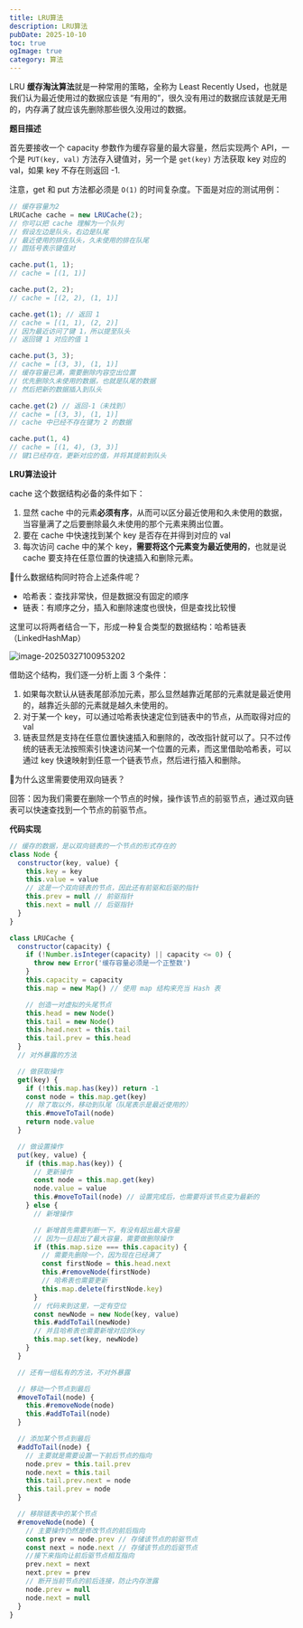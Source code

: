 ```yaml
---
title: LRU算法
description: LRU算法
pubDate: 2025-10-10
toc: true
ogImage: true
category: 算法
---
```


LRU **缓存淘汰算法**就是一种常用的策略，全称为 Least Recently Used，也就是我们认为最近使用过的数据应该是 “有用的”，很久没有用过的数据应该就是无用的，内存满了就应该先删除那些很久没用过的数据。

**题目描述**

首先要接收一个 capacity 参数作为缓存容量的最大容量，然后实现两个 API，一个是 `PUT(key, val)` 方法存入键值对，另一个是 `get(key)` 方法获取 key 对应的 val，如果 key 不存在则返回 -1.

注意，get 和 put 方法都必须是 `O(1)` 的时间复杂度。下面是对应的测试用例：

```js
// 缓存容量为2
LRUCache cache = new LRUCache(2);
// 你可以把 cache 理解为一个队列
// 假设左边是队头，右边是队尾
// 最近使用的排在队头，久未使用的排在队尾
// 圆括号表示键值对

cache.put(1, 1);
// cache = [(1, 1)]

cache.put(2, 2);
// cache = [(2, 2), (1, 1)]

cache.get(1); // 返回 1
// cache = [(1, 1), (2, 2)]
// 因为最近访问了键 1，所以提至队头
// 返回键 1 对应的值 1

cache.put(3, 3);
// cache = [(3, 3), (1, 1)]
// 缓存容量已满，需要删除内容空出位置
// 优先删除久未使用的数据，也就是队尾的数据
// 然后把新的数据插入到队头

cache.get(2) // 返回-1（未找到）
// cache = [(3, 3), (1, 1)]
// cache 中已经不存在键为 2 的数据

cache.put(1, 4)
// cache = [(1, 4), (3, 3)]
// 键1已经存在，更新对应的值，并将其提前到队头
```

**LRU算法设计**

cache 这个数据结构必备的条件如下：

1. 显然 cache 中的元素**必须有序**，从而可以区分最近使用和久未使用的数据，当容量满了之后要删除最久未使用的那个元素来腾出位置。
2. 要在 cache 中快速找到某个 key 是否存在并得到对应的 val
3. 每次访问 cache 中的某个 key，**需要将这个元素变为最近使用的**，也就是说 cache 要支持在任意位置的快速插入和删除元素。

🤔什么数据结构同时符合上述条件呢？

- 哈希表：查找非常快，但是数据没有固定的顺序
- 链表：有顺序之分，插入和删除速度也很快，但是查找比较慢

这里可以将两者结合一下，形成一种复合类型的数据结构：哈希链表（LinkedHashMap）

![image-20250327100953202](https://xiejie-typora.oss-cn-chengdu.aliyuncs.com/2025-03-27-020953.png)

借助这个结构，我们逐一分析上面 3 个条件：

1. 如果每次默认从链表尾部添加元素，那么显然越靠近尾部的元素就是最近使用的，越靠近头部的元素就是越久未使用的。
2. 对于某一个 key，可以通过哈希表快速定位到链表中的节点，从而取得对应的 val
3. 链表显然是支持在任意位置快速插入和删除的，改改指针就可以了。只不过传统的链表无法按照索引快速访问某一个位置的元素，而这里借助哈希表，可以通过 key 快速映射到任意一个链表节点，然后进行插入和删除。

🙋为什么这里需要使用双向链表？

回答：因为我们需要在删除一个节点的时候，操作该节点的前驱节点，通过双向链表可以快速查找到一个节点的前驱节点。

**代码实现**

```js
// 缓存的数据，是以双向链表的一个节点的形式存在的
class Node {
  constructor(key, value) {
    this.key = key
    this.value = value
    // 这是一个双向链表的节点，因此还有前驱和后驱的指针
    this.prev = null // 前驱指针
    this.next = null // 后驱指针
  }
}

class LRUCache {
  constructor(capacity) {
    if (!Number.isInteger(capacity) || capacity <= 0) {
      throw new Error('缓存容量必须是一个正整数')
    }
    this.capacity = capacity
    this.map = new Map() // 使用 map 结构来充当 Hash 表

    // 创造一对虚拟的头尾节点
    this.head = new Node()
    this.tail = new Node()
    this.head.next = this.tail
    this.tail.prev = this.head
  }
  // 对外暴露的方法

  // 做获取操作
  get(key) {
    if (!this.map.has(key)) return -1
    const node = this.map.get(key)
    // 除了取以外，移动到队尾（队尾表示是最近使用的）
    this.#moveToTail(node)
    return node.value
  }

  // 做设置操作
  put(key, value) {
    if (this.map.has(key)) {
      // 更新操作
      const node = this.map.get(key)
      node.value = value
      this.#moveToTail(node) // 设置完成后，也需要将该节点变为最新的
    } else {
      // 新增操作

      // 新增首先需要判断一下，有没有超出最大容量
      // 因为一旦超出了最大容量，需要做删除操作
      if (this.map.size === this.capacity) {
        // 需要先删除一个，因为现在已经满了
        const firstNode = this.head.next
        this.#removeNode(firstNode)
        // 哈希表也需要更新
        this.map.delete(firstNode.key)
      }
      // 代码来到这里，一定有空位
      const newNode = new Node(key, value)
      this.#addToTail(newNode)
      // 并且哈希表也需要新增对应的key
      this.map.set(key, newNode)
    }
  }

  // 还有一组私有的方法，不对外暴露

  // 移动一个节点到最后
  #moveToTail(node) {
    this.#removeNode(node)
    this.#addToTail(node)
  }

  // 添加某个节点到最后
  #addToTail(node) {
    // 主要就是需要设置一下前后节点的指向
    node.prev = this.tail.prev
    node.next = this.tail
    this.tail.prev.next = node
    this.tail.prev = node
  }

  // 移除链表中的某个节点
  #removeNode(node) {
    // 主要操作仍然是修改节点的前后指向
    const prev = node.prev // 存储该节点的前驱节点
    const next = node.next // 存储该节点的后驱节点
    //接下来指向让前后驱节点相互指向
    prev.next = next
    next.prev = prev
    // 断开当前节点的前后连接，防止内存泄露
    node.prev = null
    node.next = null
  }
}
```
